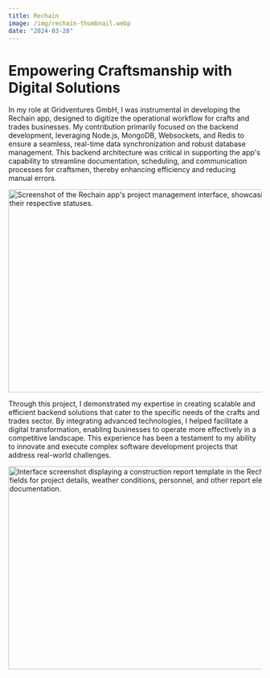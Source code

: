 ```yaml
---
title: Rechain
image: /img/rechain-thumbnail.webp
date: "2024-03-28"
---
```


# Empowering Craftsmanship with Digital Solutions

In my role at Gridventures GmbH, I was instrumental in developing the
Rechain app, designed to digitize the operational workflow for crafts
and trades businesses. My contribution primarily focused on the
backend development, leveraging Node.js, MongoDB, Websockets, and
Redis to ensure a seamless, real-time data synchronization and robust
database management. This backend architecture was critical in
supporting the app's capability to streamline documentation,
scheduling, and communication processes for craftsmen, thereby
enhancing efficiency and reducing manual errors.

<Image
  src="/img/rechain-1.webp"
  width="718"
  height="404"
  alt="Screenshot of the Rechain app's project management interface, showcasing various projects listed with their respective statuses."
/>

Through this project, I demonstrated my expertise in creating scalable
and efficient backend solutions that cater to the specific needs of
the crafts and trades sector. By integrating advanced technologies, I
helped facilitate a digital transformation, enabling businesses to
operate more effectively in a competitive landscape. This experience
has been a testament to my ability to innovate and execute complex
software development projects that address real-world challenges.

<Image
  src="/img/rechain-2.webp"
  width="718"
  height="404"
  alt="Interface screenshot displaying a construction report template in the Rechain app, featuring customizable fields for project details, weather conditions, personnel, and other report elements to streamline on-site documentation."
/>
